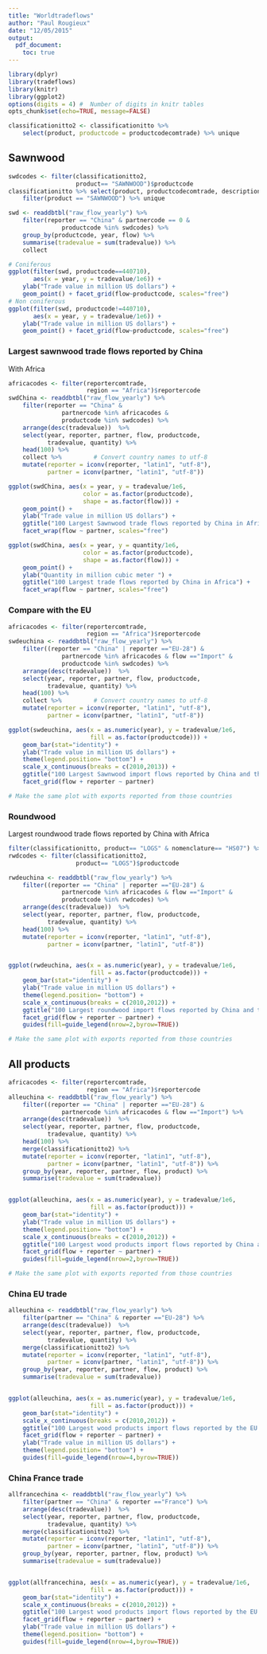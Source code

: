 ```yaml
---
title: "Worldtradeflows"
author: "Paul Rougieux"
date: "12/05/2015"
output: 
  pdf_document:
    toc: true
---
```



```r
library(dplyr)
library(tradeflows)
library(knitr)
library(ggplot2)
options(digits = 4) #  Number of digits in knitr tables
opts_chunk$set(echo=TRUE, message=FALSE)
```


```r
classificationitto2 <- classificationitto %>%
    select(product, productcode = productcodecomtrade) %>% unique
```


## Sawnwood 
```r
swdcodes <- filter(classificationitto2, 
                   product== "SAWNWOOD")$productcode
classificationitto %>% select(product, productcodecomtrade, description)%>%
    filter(product == "SAWNWOOD") %>% unique

swd <- readdbtbl("raw_flow_yearly") %>%
    filter(reporter == "China" & partnercode == 0 &
               productcode %in% swdcodes) %>%
    group_by(productcode, year, flow) %>%
    summarise(tradevalue = sum(tradevalue)) %>%
    collect

# Coniferous
ggplot(filter(swd, productcode==440710),
       aes(x = year, y = tradevalue/1e6)) +
    ylab("Trade value in million US dollars") +
    geom_point() + facet_grid(flow~productcode, scales="free")
# Non coniferous
ggplot(filter(swd, productcode!=440710),
       aes(x = year, y = tradevalue/1e6)) +
    ylab("Trade value in million US dollars") +
    geom_point() + facet_grid(flow~productcode, scales="free")
```



### Largest sawnwood trade flows reported by China
With Africa
```r
africacodes <- filter(reportercomtrade, 
                      region == "Africa")$reportercode
swdChina <- readdbtbl("raw_flow_yearly") %>%
    filter(reporter == "China" & 
               partnercode %in% africacodes &
               productcode %in% swdcodes) %>%
    arrange(desc(tradevalue))  %>%
    select(year, reporter, partner, flow, productcode, 
           tradevalue, quantity) %>%
    head(100) %>%
    collect %>%         # Convert country names to utf-8
    mutate(reporter = iconv(reporter, "latin1", "utf-8"),
           partner = iconv(partner, "latin1", "utf-8"))

ggplot(swdChina, aes(x = year, y = tradevalue/1e6,
                     color = as.factor(productcode),
                     shape = as.factor(flow))) +
    geom_point() +
    ylab("Trade value in million US dollars") +
    ggtitle("100 Largest Sawnwood trade flows reported by China in Africa") +
    facet_wrap(flow ~ partner, scales="free")

ggplot(swdChina, aes(x = year, y = quantity/1e6,
                     color = as.factor(productcode),
                     shape = as.factor(flow))) +
    geom_point() +
    ylab("Quantity in million cubic meter ") +
    ggtitle("100 Largest trade flows reported by China in Africa") +
    facet_wrap(flow ~ partner, scales="free")
```


### Compare with the EU
```r
africacodes <- filter(reportercomtrade, 
                      region == "Africa")$reportercode
swdeuchina <- readdbtbl("raw_flow_yearly") %>%
    filter((reporter == "China" | reporter =="EU-28") & 
               partnercode %in% africacodes & flow =="Import" &
               productcode %in% swdcodes) %>%
    arrange(desc(tradevalue))  %>%
    select(year, reporter, partner, flow, productcode, 
           tradevalue, quantity) %>%
    head(100) %>%
    collect %>%         # Convert country names to utf-8
    mutate(reporter = iconv(reporter, "latin1", "utf-8"),
           partner = iconv(partner, "latin1", "utf-8"))

ggplot(swdeuchina, aes(x = as.numeric(year), y = tradevalue/1e6,
                       fill = as.factor(productcode))) +
    geom_bar(stat="identity") +
    ylab("Trade value in million US dollars") +
    theme(legend.position= "bottom") +
    scale_x_continuous(breaks = c(2010,2013)) +
    ggtitle("100 Largest Sawnwood import flows reported by China and the EU in Africa") +
    facet_grid(flow + reporter ~ partner) 

# Make the same plot with exports reported from those countries
```



### Roundwood
Largest  roundwood trade flows reported by China with Africa
```r
filter(classificationitto, product== "LOGS" & nomenclature== "HS07") %>% kable
rwdcodes <- filter(classificationitto2, 
                   product== "LOGS")$productcode

rwdeuchina <- readdbtbl("raw_flow_yearly") %>%
    filter((reporter == "China" | reporter =="EU-28") & 
               partnercode %in% africacodes & flow =="Import" &
               productcode %in% rwdcodes) %>%
    arrange(desc(tradevalue))  %>%
    select(year, reporter, partner, flow, productcode, 
           tradevalue, quantity) %>%
    head(100) %>%
    mutate(reporter = iconv(reporter, "latin1", "utf-8"),
           partner = iconv(partner, "latin1", "utf-8")) 


ggplot(rwdeuchina, aes(x = as.numeric(year), y = tradevalue/1e6,
                       fill = as.factor(productcode))) +
    geom_bar(stat="identity") +
    ylab("Trade value in million US dollars") +
    theme(legend.position= "bottom") +
    scale_x_continuous(breaks = c(2010,2012)) +
    ggtitle("100 Largest roundwood import flows reported by China and the EU in Africa") +
    facet_grid(flow + reporter ~ partner) + 
    guides(fill=guide_legend(nrow=2,byrow=TRUE))

# Make the same plot with exports reported from those countries
```


## All products
```r
africacodes <- filter(reportercomtrade, 
                      region == "Africa")$reportercode
alleuchina <- readdbtbl("raw_flow_yearly") %>%
    filter((reporter == "China" | reporter =="EU-28") & 
               partnercode %in% africacodes & flow =="Import") %>%
    arrange(desc(tradevalue))  %>%
    select(year, reporter, partner, flow, productcode, 
           tradevalue, quantity) %>%
    head(100) %>%
    merge(classificationitto2) %>%
    mutate(reporter = iconv(reporter, "latin1", "utf-8"),
           partner = iconv(partner, "latin1", "utf-8")) %>%    
    group_by(year, reporter, partner, flow, product) %>%
    summarise(tradevalue = sum(tradevalue)) 


ggplot(alleuchina, aes(x = as.numeric(year), y = tradevalue/1e6,
                       fill = as.factor(product))) +
    geom_bar(stat="identity") +
    ylab("Trade value in million US dollars") +
    theme(legend.position= "bottom") +
    scale_x_continuous(breaks = c(2010,2012)) +
    ggtitle("100 Largest wood products import flows reported by China and the EU in Africa") +
    facet_grid(flow + reporter ~ partner) + 
    guides(fill=guide_legend(nrow=2,byrow=TRUE))

# Make the same plot with exports reported from those countries
```


### China EU trade
```r
alleuchina <- readdbtbl("raw_flow_yearly") %>%
    filter(partner == "China" & reporter =="EU-28") %>%
    arrange(desc(tradevalue))  %>%
    select(year, reporter, partner, flow, productcode, 
           tradevalue, quantity) %>% 
    merge(classificationitto2) %>%
    mutate(reporter = iconv(reporter, "latin1", "utf-8"),
           partner = iconv(partner, "latin1", "utf-8")) %>%    
    group_by(year, reporter, partner, flow, product) %>%
    summarise(tradevalue = sum(tradevalue)) 


ggplot(alleuchina, aes(x = as.numeric(year), y = tradevalue/1e6,
                       fill = as.factor(product))) +
    geom_bar(stat="identity") +
    scale_x_continuous(breaks = c(2010,2012)) +
    ggtitle("100 Largest wood products import flows reported by the EU with China") +
    facet_grid(flow + reporter ~ partner) + 
    ylab("Trade value in million US dollars") +
    theme(legend.position= "bottom") +
    guides(fill=guide_legend(nrow=4,byrow=TRUE))
```



### China France trade
```r
allfrancechina <- readdbtbl("raw_flow_yearly") %>%
    filter(partner == "China" & reporter =="France") %>%
    arrange(desc(tradevalue))  %>%
    select(year, reporter, partner, flow, productcode, 
           tradevalue, quantity) %>% 
    merge(classificationitto2) %>%
    mutate(reporter = iconv(reporter, "latin1", "utf-8"),
           partner = iconv(partner, "latin1", "utf-8")) %>%    
    group_by(year, reporter, partner, flow, product) %>%
    summarise(tradevalue = sum(tradevalue)) 


ggplot(allfrancechina, aes(x = as.numeric(year), y = tradevalue/1e6,
                       fill = as.factor(product))) +
    geom_bar(stat="identity") +
    scale_x_continuous(breaks = c(2010,2012)) +
    ggtitle("100 Largest wood products import flows reported by the EU with China") +
    facet_grid(flow + reporter ~ partner) + 
    ylab("Trade value in million US dollars") +
    theme(legend.position= "bottom") +
    guides(fill=guide_legend(nrow=4,byrow=TRUE))
```

